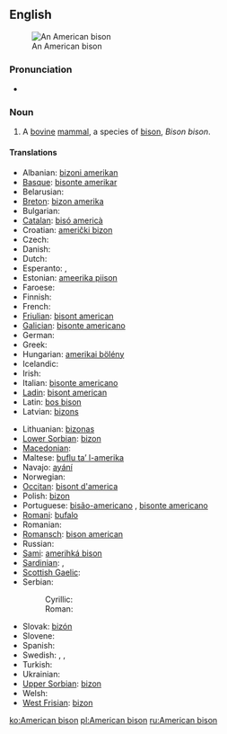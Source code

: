 ==English==
{{wikipedia}}
[[Image:American bison k5680-1.jpg|thumb|An American bison]]

===Pronunciation===
* {{IPA|/əˈmɛɽɪkænˈbɪsɔn/}}

===Noun===
{{en-noun|American bison|pl2=American bisons}}

# A [[bovine]] [[mammal]], a species of [[bison]], ''Bison bison''.

====Translations====
{{trans-top|mammal}}
* Albanian: [[bizoni amerikan]]
* [[Basque]]: [[bisonte amerikar]]
* Belarusian: {{t|be|бізон амерыканскі|sc=Cyrl}}
* [[Breton]]: [[bizon amerika]]
* Bulgarian: {{t|bg|зубър|sc=Cyrl|tr=zub’r}}
* [[Catalan]]: [[bisó americà]]
* Croatian: [[američki bizon]]
* Czech: {{t-|cs|bizon}}
* Danish: {{t|da|amerikansk bison}}
* Dutch: {{t+|nl|bizon|m}}
* Esperanto: {{t|eo|bizono}}, {{t|eo|amerika bizono}}
* Estonian: [[ameerika piison]]
* Faroese: {{t|fo|amerikanskur bisonur}}
* Finnish: {{t+|fi|biisoni}}
* French: {{t|fr|bison d'amérique|m}}
* [[Friulian]]: [[bisont american]]
* [[Galician]]: [[bisonte americano]]
* German: {{t|de|Nordamerikanischer Bison|m}}
* Greek: {{t|el|βόνασος|sc=Grek}}
* Hungarian: [[amerikai bölény]]
* Icelandic: {{t|is|vísundur}}
* Irish: {{t|ga|bíosún meiriceánach|m|xs=Irish}}
* Italian: [[bisonte americano]]
* [[Ladin]]: [[bisont american]]
* Latin: [[bos bison]]
* Latvian: [[bizons]]
{{trans-mid}}
* Lithuanian: [[bizonas]]
* [[Lower Sorbian]]: [[bizon]]
* [[Macedonian]]: {{t|mk|американски бизон|sc=Cyrl|tr=amerikanski bizon}}
* Maltese: [[buflu ta’ l-amerika]]
* Navajo: [[ayání]]
* Norwegian: {{t|no|amerikansk bison}}
* [[Occitan]]: [[bisont d'america]]
* Polish: [[bizon]]
* Portuguese: [[bisão-americano]] {{m}}, [[bisonte americano]]
* [[Romani]]: [[bufalo]] {{m}}
* Romanian: {{t+|ro|bizon}}
* [[Romansch]]: [[bison american]]
* Russian: {{t+|ru|бизон|m|tr=bizón|sc=Cyrl}}
* [[Sami]]: [[amerihká bison]]
* [[Sardinian]]: {{t|scn|boiamericanu}}, {{t|scn|boe americanu}}
* [[Scottish Gaelic]]: {{t-|gd|bìoson Ameireaganach|m|xs=Scottish Gaelic}}
* Serbian:
*: Cyrillic: {{t|sh|амерички бизон|sc=Cyrl}}
*: Roman: {{t|sh|američki bizon}}
* Slovak: [[bizón]]
* Slovene: {{t+|sl|bizon}}
* Spanish: {{t|es|bisonte americano|m}}
* Swedish: {{t|sv|amerikansk bison}}, {{t|sv|bison}}, {{t|sv|bisonoxe|c}}
* Turkish: {{t+|tr|bizon}}
* Ukrainian: {{t|uk|бізон|tr=bizon|sc=Cyrl}}
* [[Upper Sorbian]]: [[bizon]]
* Welsh: {{t-|cy|bual|xs=Welsh}}
* [[West Frisian]]: [[bizon]]
{{trans-bottom}}

[[ko:American bison]]
[[pl:American bison]]
[[ru:American bison]]